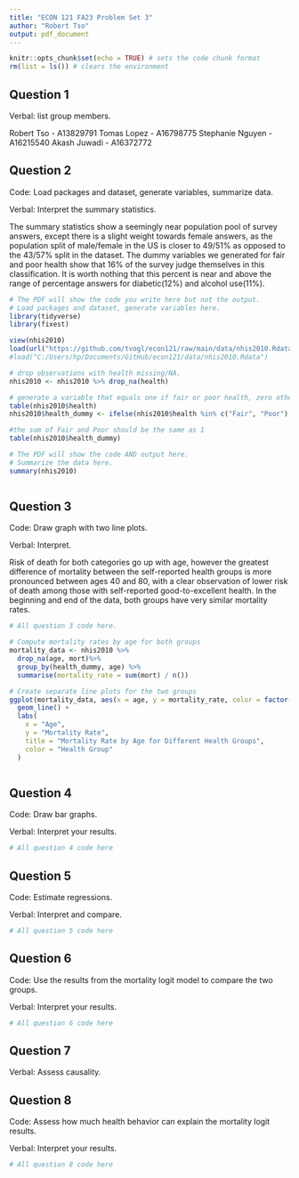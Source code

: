 ```yaml
---
title: "ECON 121 FA23 Problem Set 3"
author: "Robert Tso"
output: pdf_document
---
```


```r
knitr::opts_chunk$set(echo = TRUE) # sets the code chunk format
rm(list = ls()) # clears the environment
```

## Question 1

Verbal: list group members.

Robert Tso - A13829791
Tomas Lopez - A16798775
Stephanie Nguyen - A16215540
Akash Juwadi - A16372772

\newpage

## Question 2

Code: Load packages and dataset, generate variables, summarize data.

Verbal: Interpret the summary statistics.

The summary statistics show a seemingly near population pool of survey answers, except there is a slight weight towards female answers, as the population split of male/female in the US is closer to 49/51% as opposed to the 43/57% split in the dataset. The dummy variables we generated for fair and poor health show that 16% of the survey judge themselves in this classification. It is worth nothing that this percent is near and above the range of percentage answers for diabetic(12%) and alcohol use(11%).

```r
# The PDF will show the code you write here but not the output.
# Load packages and dataset, generate variables here.
library(tidyverse)
library(fixest)

view(nhis2010)
load(url("https://github.com/tvogl/econ121/raw/main/data/nhis2010.Rdata"))
#load("C:/Users/hp/Documents/GitHub/econ121/data/nhis2010.Rdata")

# drop observations with health missing/NA.
nhis2010 <- nhis2010 %>% drop_na(health)

# generate a variable that equals one if fair or poor health, zero otherwise.
table(nhis2010$health)
nhis2010$health_dummy <- ifelse(nhis2010$health %in% c("Fair", "Poor"), 1, 0)

#the sum of Fair and Poor should be the same as 1
table(nhis2010$health_dummy)


```

```r
# The PDF will show the code AND output here.
# Summarize the data here.
summary(nhis2010)



```

\newpage

## Question 3

Code: Draw graph with two line plots.

Verbal: Interpret.

Risk of death for both categories go up with age, however the greatest difference of mortality between the self-reported health groups is more pronounced between ages 40 and 80, with a clear observation of lower risk of death among those with self-reported good-to-excellent health. In the beginning and end of the data, both groups have very similar mortality rates.

```r
# All question 3 code here.

# Compute mortality rates by age for both groups
mortality_data <- nhis2010 %>%
  drop_na(age, mort)%>%
  group_by(health_dummy, age) %>%
  summarise(mortality_rate = sum(mort) / n())

# Create separate line plots for the two groups
ggplot(mortality_data, aes(x = age, y = mortality_rate, color = factor(health_dummy))) +
  geom_line() +
  labs(
    x = "Age",
    y = "Mortality Rate",
    title = "Mortality Rate by Age for Different Health Groups",
    color = "Health Group"
  )



```

\newpage

## Question 4

Code: Draw bar graphs.

Verbal: Interpret your results.

```r
# All question 4 code here

```

\newpage

## Question 5

Code: Estimate regressions.

Verbal: Interpret and compare.

```r
# All question 5 code here

```

\newpage

## Question 6

Code: Use the results from the mortality logit model to compare the two groups.

Verbal: Interpret your results.

```r
# All question 6 code here

```

\newpage

## Question 7

Verbal: Assess causality.

\newpage

## Question 8

Code: Assess how much health behavior can explain the mortality logit results.

Verbal: Interpret your results.

```r
# All question 8 code here

```

